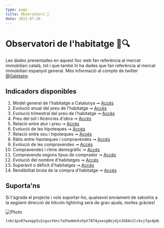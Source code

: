 ```yaml
---
type: page
title: Observatori 🔬
date: 2021-07-20
---
```



# Observatori de l'habitatge 🏡🔍

Les dades presentades en aquest lloc web fan referència al mercat immobiliari català, tot i que també hi ha dades que fan referència al mercat immobiliari espanyol general. Més informació al compte de twitter [@Galetaire](https://twitter.com/Galetaire).

## Indicadors disponibles

1. Model general de l'habitatge a Catalunya ➞ [Accés](http://housing.yurop.hns.to/posts/model)
2. Evolució anual del preu de l'habitatge ➞ [Accés](http://housing.yurop.hns.to/posts/preuanual)
3. Evolució trimestral del preu de l'habitatge ➞ [Accés](http://housing.yurop.hns.to/posts/preu)
4. Preu del sòl i llicències d'obra ➞ [Accés](http://housing.yurop.hns.to/posts/sol_llicencies)
5. Relació entre atur i preu ➞ [Accés](http://housing.yurop.hns.to/posts/ocupacio)
6. Evolució de les hipoteques ➞ [Accés](http://housing.yurop.hns.to/posts/credit)
7. Relació entre sou i hipoteques ➞ [Accés](http://housing.yurop.hns.to/posts/salari)
8. Ràtio entre hipoteques i compravendes ➞ [Accés](http://housing.yurop.hns.to/posts/ratio_hipoteques)
9. Evolució de les compravendes ➞ [Accés](http://housing.yurop.hns.to/posts/volum)
10. Compravendes i ritme demogràfic ➞ [Accés](http://housing.yurop.hns.to/posts/demografia)
11. Compravenda segons tipus de comprador ➞ [Accés](http://housing.yurop.hns.to/posts/persona)
12. Evolució del nombre d'habitatges ➞ [Accés](http://housing.yurop.hns.to/posts/habitatges)
13. Superàvit o dèficit d'habitatges ➞ [Accés](http://housing.yurop.hns.to/posts/diferenciahabitatges)
14. Rendibilitat bruta de la compra d'habitatge ➞ [Accés](http://housing.yurop.hns.to/posts/rendibilitat)

## Suporta'ns

Si t'agrada el projecte i vols suportar-ho, qualsevol enviament de satoshis a la següent direcció de bitcoin lightning serà de gran ajuda, moltes gràcies!

<Image
  src="/images/qrdonacions.png"
  alt="Photo"
  width={771}
  height={249}
  priority
  className="next-image"
/>

```
lnbc1ps07wzepp5u2vgxvt6nc7a5hw8mnhshpt7874yxesg0ejdjn3584v2lckvjfqsdp0g3hkuctrd9hjqnmzwdjhyanpw3hhy6fqfpsky6t5v96xwegxqyjw5q9qtzqqqqqq9qsqsp5pft9elfnv57hgr8nkk7s7ng9zsrqauczgxfxxjhdn30cv69avlysrzjqwryaup9lh50kkranzgcdnn2fgvx390wgj5jd07rwr3vxeje0glcllejaafcm7ya5sqqqqlgqqqqqeqqjqx6yd5jr709dpxkt33xgr9a4t4d9phtrk4slkznp2atm76hfuk8tqk3jwm4dy3hpzu26596j5yxt93lre0tstdywvgrusgfuepy56yxgqc0nt05
```
